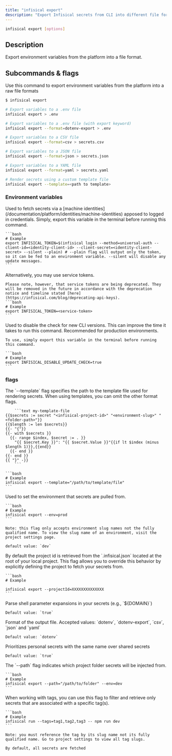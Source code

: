 ```yaml
---
title: "infisical export"
description: "Export Infisical secrets from CLI into different file formats"
---
```


```bash
infisical export [options]
```

## Description

Export environment variables from the platform into a file format.

## Subcommands & flags

<Accordion title="infisical export" defaultOpen="true">
  Use this command to export environment variables from the platform into a raw file formats

```bash
$ infisical export

# Export variables to a .env file
infisical export > .env

# Export variables to a .env file (with export keyword)
infisical export --format=dotenv-export > .env

# Export variables to a CSV file
infisical export --format=csv > secrets.csv

# Export variables to a JSON file
infisical export --format=json > secrets.json

# Export variables to a YAML file
infisical export --format=yaml > secrets.yaml

# Render secrets using a custom template file
infisical export --template=<path to template>
```

### Environment variables

  <Accordion title="INFISICAL_TOKEN">
    Used to fetch secrets via a [machine identities](/documentation/platform/identities/machine-identities) apposed to logged in credentials. Simply, export this variable in the terminal before running this command.

    ```bash
    # Example
    export INFISICAL_TOKEN=$(infisical login --method=universal-auth --client-id=<identity-client-id> --client-secret=<identity-client-secret> --silent --plain) # --plain flag will output only the token, so it can be fed to an environment variable. --silent will disable any update messages.
    ```

  <Info>
    Alternatively, you may use service tokens.

    Please note, however, that service tokens are being deprecated. They will be removed in the future in accordance with the deprecation notice and timeline stated [here](https://infisical.com/blog/deprecating-api-keys).
    ```bash
    # Example
    export INFISICAL_TOKEN=<service-token>
    ```

  </Info>
  </Accordion>

  <Accordion title="INFISICAL_DISABLE_UPDATE_CHECK">
    Used to disable the check for new CLI versions. This can improve the time it takes to run this command. Recommended for production environments.
    
    To use, simply export this variable in the terminal before running this command.

    ```bash
    # Example
    export INFISICAL_DISABLE_UPDATE_CHECK=true
    ```

  </Accordion>

### flags

  <Accordion title="--template">
    The `--template` flag specifies the path to the template file used for rendering secrets. When using templates, you can omit the other format flags.

    	```text my-template-file
    {{$secrets := secret "<infisical-project-id>" "<environment-slug>" "<folder-path>"}}
    {{$length := len $secrets}}
    {{- "{"}}
    {{- with $secrets }}
      {{- range $index, $secret := . }}
        "{{ $secret.Key }}": "{{ $secret.Value }}"{{if lt $index (minus $length 1)}},{{end}}
      {{- end }}
    {{- end }}
    {{ "}" -}}
    	```

    ```bash
    # Example
    infisical export --template="/path/to/template/file"
    ```

  </Accordion>
  <Accordion title="--env">
    Used to set the environment that secrets are pulled from.

    ```bash
    # Example
    infisical export --env=prod
    ```

    Note: this flag only accepts environment slug names not the fully qualified name. To view the slug name of an environment, visit the project settings page.

    default value: `dev`

  </Accordion>

  <Accordion title="--projectId">
    By default the project id is retrieved from the `.infisical.json` located at the root of your local project. 
    This flag allows you to override this behavior by explicitly defining the project to fetch your secrets from.

    ```bash
    # Example

    infisical export --projectId=XXXXXXXXXXXXXX
    ```

  </Accordion>

  <Accordion title="--expand">
    Parse shell parameter expansions in your secrets (e.g., `${DOMAIN}`)

    Default value: `true`

  </Accordion>

  <Accordion title="--format">
    Format of the output file. Accepted values: `dotenv`, `dotenv-export`, `csv`, `json` and `yaml`

    Default value: `dotenv`

  </Accordion>

  <Accordion title="--secret-overriding">
    Prioritizes personal secrets with the same name over shared secrets

    Default value: `true`

  </Accordion>

  <Accordion title="--path">
    The `--path` flag indicates which project folder secrets will be injected from.

    ```bash
    # Example
    infisical export --path="/path/to/folder" --env=dev
    ```

  </Accordion>

  <Accordion title="--tags">
    When working with tags, you can use this flag to filter and retrieve only secrets that are associated with a specific tag(s).

    ```bash
    # Example
    infisical run --tags=tag1,tag2,tag3 -- npm run dev
    ```

    Note: you must reference the tag by its slug name not its fully qualified name. Go to project settings to view all tag slugs.

    By default, all secrets are fetched

  </Accordion>

</Accordion>
